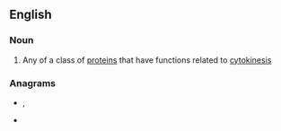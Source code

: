 ==English==

===Noun===
{{wikipedia|septins}}
{{en-noun}}

# {{lb|en|biochemistry}} Any of a class of [[protein]]s that have functions related to [[cytokinesis]]

===Anagrams===
* {{l|en|instep}}, {{l|en|in step}}
* {{l|en|spinet}}